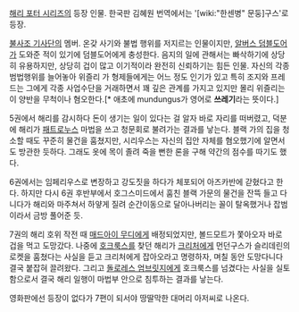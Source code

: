 [[해리 포터 시리즈]]의 등장 인물. 한국판 김혜원 번역에서는 '[wiki:"한센병" 문둥]구스'로 등장.

[[불사조 기사단]]의 멤버. 온갖 사기와 불법 행위를 저지르는 인물이지만, [[알버스 덤블도어]]가 도와준 적이 있기에 덤블도어에게 충성한다. 음지의 일에 관해서는 빠삭하기에 상당히 유용하지만, 상당히 겁이 많고 이기적이라 완전히 신뢰하기는 힘든 인물. 자신의 각종 범법행위를 늘어놓아 위즐리 가 형제들에게는 어느 정도 인기가 있고 특히 조지와 프레드는 그에게 각종 사업수단을 거래하면서 꽤 깊은 관계를 가지고 있지만 몰리 위즐리는 이 양반을 무척이나 혐오한다.[* 애초에 mundungus가 영어로 '''쓰레기'''라는 뜻이다.]

5권에서 해리를 감시하다 돈이 생기는 일이 있다는 걸 알자 바로 자리를 떠버렸고, 덕분에 해리가 [[패트로누스]] 마법을 쓰고 청문회로 불려가는 결과를 낳는다. 블랙 가의 집을 청소할 때도 꾸준히 물건을 훔쳤지만, 시리우스는 자신의 집안 자체를 혐오했기에 알면서도 방관한 듯하다. 그래도 옷에 목이 졸려 죽을 뻔한 론을 구해 약간의 점수를 따기도 했다.

6권에서는 임페리우스로 변장하고 강도짓을 하다가 체포되어 아즈카반에 갇혔다고 한다. 하지만 다시 6권 후반부에서 호그스미드에서 훔친 블랙 가문의 물건을 잔뜩 들고 다니다가 해리와 마주쳐서 하얗게 질려 순간이동으로 달아나버리는 꼴이 탈옥했거나 잡범이라서 금방 풀어준 듯.

7권의 해리 호위 작전 때 [[매드아이 무디]]에게 배정되었지만, 볼드모트가 쫓아오자 바로 겁을 먹고 도망갔다. 나중에 [[호크룩스]]를 찾던 해리가 [[크리처]]에게 먼던구스가 슬리데린의 로켓을 훔쳤다는 사실을 듣고 크리처에게 잡아오라고 명령하자, 며칠 동안 도망다니다 결국 붙잡혀 끌려왔다. 그리고 [[돌로레스 엄브릿지]]에게 호크룩스를 넘겼다는 사실을 실토함으로서 결국 해리 일행이 마법부 안으로 침투하는 결과를 낳는다.

영화판에선 등장이 없다가 7편이 되서야 땅딸막한 대머리 아저씨로 나온다. 
